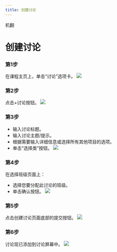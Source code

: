 ```yaml
--- 
title: 创建讨论 
--- 
```



机翻
# 创建讨论 
 
 ### 第1步 
 在课程主页上，单击“讨论”选项卡。 
 ![]( /img/ulearning/teacher/discussion01.png) 
 
 ### 第2步 
 点击+讨论按钮。 
 ![]( /img/ulearning/teacher/discussion02.png) 
 
 ### 第3步 
 - 输入讨论标题。 
 - 输入讨论主题/提示。 
 - 根据需要输入详细信息或选择所有其他项目的选项。 
 - 单击“选择类”按钮。 
 ![]( /img/ulearning/teacher/discussion03.png) 
 
 ### 第4步 
 在选择班级页面上： 
 - 选择您要分配此讨论的班级。 
 - 单击确认按钮。 
 ![]( /img/ulearning/teacher/discussion04.png) 
 
 ### 第5步 
 点击创建讨论页面底部的提交按钮。 
 ![]( /img/ulearning/teacher/discussion05.png) 
 
 ### 第6步 
 讨论现已添加到讨论屏幕中。 
 ![]( /img/ulearning/teacher/discussion06.png)
